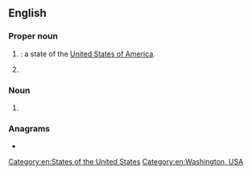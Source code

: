 {{also|Appendix:Variations of "wa"}}
==English==

===Proper noun===
{{en-proper noun}}

# {{lb|en|US}} {{abbreviation of|Washington|lang=en|nodot=1}}: a state of the [[United States of America]].
# {{initialism of|Western Australia|lang=en}}

===Noun===
{{en-noun}}

# {{lb|en|netball}} {{initialism of|wing attack|lang=en}}

===Anagrams===
* {{anagrams|en|a=aw|aw}}

[[Category:en:States of the United States]]
[[Category:en:Washington, USA]]
